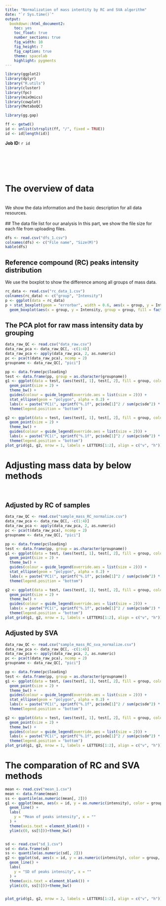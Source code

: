 ```yaml
---
title: "Normalization of mass intentity by RC and SVA algorithm"
date: "`r Sys.time()`"
output:
  bookdown::html_document2:
    toc: yes
    toc_float: true
    number_sections: true
    fig_width: 10
    fig_height: 7
    fig_caption: true
    theme: spacelab
    highlight: pygments
---
```

```r
library(ggplot2)
library(dplyr)
library("R.utils")
library(cluster)
library(fpc)
library(mixOmics)
library(cowplot)
library(MetaboQC)

library(gg.gap)
```



```r
ff <- getwd()
id <- unlist(strsplit(ff, "/", fixed = TRUE))
id <- id[length(id)]
```

<b>Job ID:</b> `r id`

<br><br><br><br>

# The overview of data
<br>
We show the data information and the basic description for all data resources.
<br><br>
## The data file list for our analysis
In this part, we show the file size for each file from uploading files.<br>
```r
dfs <- read.csv("dfs_1.csv")
colnames(dfs) <- c("File name", "Size(M)")
kable(dfs)
```

## Reference compound (RC) peaks intensity distribution
We use the boxplot to show the difference among all groups of mass data.
<br>
```r
rc_data <- read.csv("rc_data_1.csv")
colnames(rc_data) <- c("group", "Intensity")
p <- ggplot(data = rc_data)
p + stat_boxplot(geom = "errorbar", width = 0.6, aes(x = group, y = Intensity, group = group)) +
  geom_boxplot(aes(x = group, y = Intensity, group = group, fill = factor(group)), color = "black") +theme_bw()+theme(legend.position = "none")
```

## The PCA plot for raw mass intensity data by grouping

```r
data_raw_QC <- read.csv("data_raw.csv")
data_raw_pca <- data_raw_QC[, -c(1:4)]
data_raw_pca <- apply(data_raw_pca, 2, as.numeric)
pc <- pca(t(data_raw_pca), ncomp = 2)
groupname <- data_raw_QC[, "pici"]

pp <- data.frame(pc$loading)
test <- data.frame(pp, group = as.character(groupname))
g1 <- ggplot(data = test, (aes(test[, 1], test[, 2], fill = group, colour = group))) +
  geom_point(size = 2) +
  theme_bw() +
  guides(colour = guide_legend(override.aes = list(size = 2))) +
  stat_ellipse(geom = "polygon", alpha = 0.2) +
  labs(x = paste("PC1(", sprintf("%.1f", pc$sde[1]^2 / sum(pc$sde^2) * 100), "%)", spe = ""), y = paste("PC2(", sprintf("%.1f", pc$sde[2]^2 / sum(pc$sde^2) * 100), "%)", spe = "")) +
  theme(legend.position = "bottom")

g2 <- ggplot(data = test, (aes(test[, 1], test[, 2], fill = group, colour = group))) +
  geom_point(size = 2) +
  theme_bw() +
  guides(colour = guide_legend(override.aes = list(size = 2))) +
  labs(x = paste("PC1(", sprintf("%.1f", pc$sde[1]^2 / sum(pc$sde^2) * 100), "%)", spe = ""), y = paste("PC2(", sprintf("%.1f", pc$sde[2]^2 / sum(pc$sde^2) * 100), "%)", spe = "")) +
  theme(legend.position = "bottom")
plot_grid(g1, g2, nrow = 1, labels = LETTERS[1:2], align = c("v", "h"))
```

# Adjusting mass data by below methods
<br>

## Adjusted by RC of samples
```r
data_raw_QC <- read.csv("sample_mass_RC_normalize.csv")
data_raw_pca <- data_raw_QC[, -c(1:4)]
data_raw_pca <- apply(data_raw_pca, 2, as.numeric)
pc <- pca(t(data_raw_pca), ncomp = 2)
groupname <- data_raw_QC[, "pici"]

pp <- data.frame(pc$loading)
test <- data.frame(pp, group = as.character(groupname))
g1 <- ggplot(data = test, (aes(test[, 1], test[, 2], fill = group, colour = group))) +
  geom_point(size = 2) +
  theme_bw() +
  guides(colour = guide_legend(override.aes = list(size = 2))) +
  stat_ellipse(geom = "polygon", alpha = 0.2) +
  labs(x = paste("PC1(", sprintf("%.1f", pc$sde[1]^2 / sum(pc$sde^2) * 100), "%)", spe = ""), y = paste("PC2(", sprintf("%.1f", pc$sde[2]^2 / sum(pc$sde^2) * 100), "%)", spe = "")) +
  theme(legend.position = "bottom")

g2 <- ggplot(data = test, (aes(test[, 1], test[, 2], fill = group, colour = group))) +
  geom_point(size = 2) +
  theme_bw() +
  guides(colour = guide_legend(override.aes = list(size = 2))) +
  labs(x = paste("PC1(", sprintf("%.1f", pc$sde[1]^2 / sum(pc$sde^2) * 100), "%)", spe = ""), y = paste("PC2(", sprintf("%.1f", pc$sde[2]^2 / sum(pc$sde^2) * 100), "%)", spe = "")) +
  theme(legend.position = "bottom")
plot_grid(g1, g2, nrow = 1, labels = LETTERS[1:2], align = c("v", "h"))
```



## Adjusted by SVA 


```r
data_raw_QC <- read.csv("sample_mass_RC_sva_normalize.csv")
data_raw_pca <- data_raw_QC[, -c(1:4)]
data_raw_pca <- apply(data_raw_pca, 2, as.numeric)
pc <- pca(t(data_raw_pca), ncomp = 2)
groupname <- data_raw_QC[, "pici"]

pp <- data.frame(pc$loading)
test <- data.frame(pp, group = as.character(groupname))
g1 <- ggplot(data = test, (aes(test[, 1], test[, 2], fill = group, colour = group))) +
  geom_point(size = 2) +
  theme_bw() +
  guides(colour = guide_legend(override.aes = list(size = 2))) +
  stat_ellipse(geom = "polygon", alpha = 0.2) +
  labs(x = paste("PC1(", sprintf("%.1f", pc$sde[1]^2 / sum(pc$sde^2) * 100), "%)", spe = ""), y = paste("PC2(", sprintf("%.1f", pc$sde[2]^2 / sum(pc$sde^2) * 100), "%)", spe = "")) +
  theme(legend.position = "bottom")

g2 <- ggplot(data = test, (aes(test[, 1], test[, 2], fill = group, colour = group))) +
  geom_point(size = 2) +
  theme_bw() +
  guides(colour = guide_legend(override.aes = list(size = 2))) +
  labs(x = paste("PC1(", sprintf("%.1f", pc$sde[1]^2 / sum(pc$sde^2) * 100), "%)", spe = ""), y = paste("PC2(", sprintf("%.1f", pc$sde[2]^2 / sum(pc$sde^2) * 100), "%)", spe = "")) +
  theme(legend.position = "bottom")
plot_grid(g1, g2, nrow = 1, labels = LETTERS[1:2], align = c("v", "h"))
```


# The comparation of RC and SVA methods
```r
mean <- read.csv("mean_1.csv")
mean <- data.frame(mean)
ss <- quantile(as.numeric(mean[, 2]))
g1 <- ggplot(mean, aes(x = id, y = as.numeric(intensity), color = group, group = group)) +
  geom_line() +
  labs(
    y = "Mean of peaks intensity", x = ""
  ) +
  theme(axis.text = element_blank()) +
  ylim(c(0, ss[5]))+theme_bw()


sd <- read.csv("sd_1.csv")
sd <- data.frame(sd)
ss <- quantile(as.numeric(sd[, 2]))
g2 <- ggplot(sd, aes(x = id, y = as.numeric(intensity), color = group, group = group)) +
  geom_line() +
  labs(
    y = "SD of peaks intensity", x = ""
  ) +
  theme(axis.text = element_blank()) +
  ylim(c(0, ss[5]))+theme_bw()


plot_grid(g1, g2, nrow = 2, labels = LETTERS[1:2], align = c("v", "h"))
```

<br>
<br><br><br><br>
